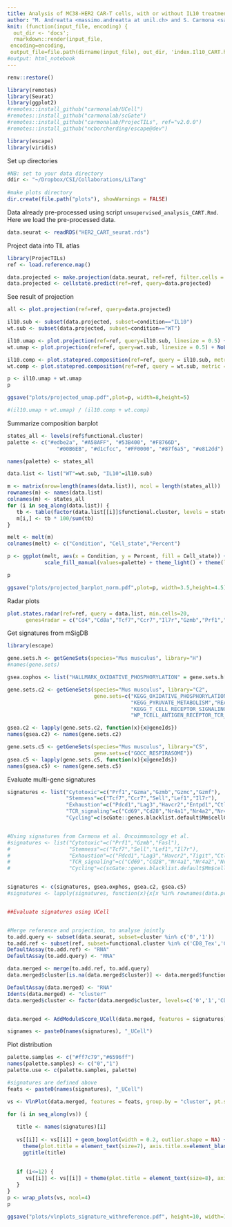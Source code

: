 ```yaml
---
title: Analysis of MC38-HER2 CAR-T cells, with or without IL10 treatment 
author: "M. Andreatta <massimo.andreatta at unil.ch> and S. Carmona <santiago.carmona at unil.ch>"
knit: (function(input_file, encoding) {
  out_dir <- 'docs';
  rmarkdown::render(input_file,
 encoding=encoding,
 output_file=file.path(dirname(input_file), out_dir, 'index.Il10_CART.html'))})
#output: html_notebook
---
```


```r
renv::restore()

library(remotes)
library(Seurat)
library(ggplot2)
#remotes::install_github("carmonalab/UCell")
#remotes::install_github("carmonalab/scGate")
#remotes::install_github("carmonalab/ProjecTILs", ref="v2.0.0")
#remotes::install_github("ncborcherding/escape@dev")

library(escape)
library(viridis)
```

Set up directories
```r
#NB: set to your data directory
ddir <- "~/Dropbox/CSI/Collaborations/LiTang"
  
#make plots directory
dir.create(file.path("plots"), showWarnings = FALSE)
```

Data already pre-processed using script `unsupervised_analysis_CART.Rmd`. Here we load the pre-processed data.
```r
data.seurat <- readRDS("HER2_CART_seurat.rds")
```

Project data into TIL atlas
```r
library(ProjecTILs)
ref <- load.reference.map()

data.projected <- make.projection(data.seurat, ref=ref, filter.cells = F)
data.projected <- cellstate.predict(ref=ref, query=data.projected)
```

See result of projection
```r
all <- plot.projection(ref=ref, query=data.projected)

il10.sub <- subset(data.projected, subset=condition=="IL10")
wt.sub <- subset(data.projected, subset=condition=="WT")

il10.umap <- plot.projection(ref=ref, query=il10.sub, linesize = 0.5) + NoLegend() + ggtitle("IL10")
wt.umap <- plot.projection(ref=ref, query=wt.sub, linesize = 0.5) + NoLegend() + ggtitle("WT")

il10.comp <- plot.statepred.composition(ref=ref, query = il10.sub, metric = "percent")
wt.comp <- plot.statepred.composition(ref=ref, query = wt.sub, metric = "percent")

p <- il10.umap + wt.umap
p

ggsave("plots/projected_umap.pdf",plot=p, width=8,height=5)

#(il10.umap + wt.umap) / (il10.comp + wt.comp) 
```

Summarize composition barplot
```r
states_all <- levels(ref$functional.cluster)
palette <- c("#edbe2a", "#A58AFF", "#53B400", "#F8766D", 
                "#00B6EB", "#d1cfcc", "#FF0000", "#87f6a5", "#e812dd")

names(palette) <- states_all

data.list <- list("WT"=wt.sub, "IL10"=il10.sub)

m <- matrix(nrow=length(names(data.list)), ncol = length(states_all))
rownames(m) <- names(data.list)
colnames(m) <- states_all
for (i in seq_along(data.list)) {
   tb <- table(factor(data.list[[i]]$functional.cluster, levels = states_all))
   m[i,] <- tb * 100/sum(tb)
}

melt <- melt(m)
colnames(melt) <- c("Condition", "Cell_state","Percent")

p <- ggplot(melt, aes(x = Condition, y = Percent, fill = Cell_state)) + geom_bar(stat = "identity", position = "stack") + 
            scale_fill_manual(values=palette) + theme_light() + theme(legend.position = "right")

p

ggsave("plots/projected_barplot_norm.pdf",plot=p, width=3.5,height=4.5)
```

Radar plots
```r
plot.states.radar(ref=ref, query = data.list, min.cells=20, 
      genes4radar = c("Cd4","Cd8a","Tcf7","Ccr7","Il7r","Gzmb","Prf1","Pdcd1","Havcr2","Cd69","Mki67"))

```

Get signatures from mSigDB
```r
library(escape)

gene.sets.h <- getGeneSets(species="Mus musculus", library="H")
#names(gene.sets)

gsea.oxphos <- list("HALLMARK_OXIDATIVE_PHOSPHORYLATION" = gene.sets.h[["HALLMARK_OXIDATIVE_PHOSPHORYLATION"]]@geneIds)

gene.sets.c2 <- getGeneSets(species="Mus musculus", library="C2", 
                            gene.sets=c("KEGG_OXIDATIVE_PHOSPHORYLATION","MOOTHA_MITOCHONDRIA","BIOCARTA_ETC_PATHWAY",
                                        "KEGG_PYRUVATE_METABOLISM","REACTOME_MITOCHONDRIAL_BIOGENESIS",
                                        "KEGG_T_CELL_RECEPTOR_SIGNALING_PATHWAY","BIOCARTA_CTL_PATHWAY",
                                        "WP_TCELL_ANTIGEN_RECEPTOR_TCR_SIGNALING_PATHWAY","PID_TCR_PATHWAY"))

gsea.c2 <- lapply(gene.sets.c2, function(x){x@geneIds})
names(gsea.c2) <- names(gene.sets.c2)

gene.sets.c5 <- getGeneSets(species="Mus musculus", library="C5", 
                            gene.sets=c("GOCC_RESPIRASOME"))
gsea.c5 <- lapply(gene.sets.c5, function(x){x@geneIds})
names(gsea.c5) <- names(gene.sets.c5)


```

Evaluate multi-gene signatures
```r
signatures <- list("Cytotoxic"=c("Prf1","Gzma","Gzmb","Gzmc","Gzmf"), 
                   "Stemness"=c("Tcf7","Ccr7","Sell","Lef1","Il7r"),
                   "Exhaustion"=c("Pdcd1","Lag3","Havcr2","Entpd1","Ctla4"),
                   "TCR_signaling"=c("Cd69","Cd28","Nr4a1","Nr4a2","Nr4a3","Nfkb1","Nfkbia","Nfkbib"),
                   "Cycling"=c(scGate::genes.blacklist.default$Mm$cellCycle.G1S, scGate::genes.blacklist.default$Mm$cellCycle.G2M))


#Using signatures from Carmona et al. Oncoimmunology et al.
#signatures <- list("Cytotoxic"=c("Prf1","Gzmb","Fasl"), 
#                   "Stemness"=c("Tcf7","Sell","Lef1","Il7r"),
#                   "Exhaustion"=c("Pdcd1","Lag3","Havcr2","Tigit","Ctla4"),
#                   "TCR_signaling"=c("Cd69","Cd28","Nr4a1","Nr4a2","Nr4a3","Nfkb1","Nfkbia","Nfkbib"),
#                   "Cycling"=c(scGate::genes.blacklist.default$Mm$cellCycle.G1S, scGate::genes.blacklist.default$Mm$cellCycle.G2M))


signatures <- c(signatures, gsea.oxphos, gsea.c2, gsea.c5)
#signatures <- lapply(signatures, function(x){x[x %in% rownames(data.projected)]})


##Evaluate signatures using UCell


#Merge reference and projection, to analyse jointly
to.add.query <- subset(data.seurat, subset=cluster %in% c('0','1'))
to.add.ref <- subset(ref, subset=functional.cluster %in% c('CD8_Tex','CD8_Tpex','CD8_EffectorMemory','CD8_EarlyActiv','CD8_NaiveLike'))
DefaultAssay(to.add.ref) <- "RNA"
DefaultAssay(to.add.query) <- "RNA"

data.merged <- merge(to.add.ref, to.add.query)
data.merged$cluster[is.na(data.merged$cluster)] <- data.merged$functional.cluster[is.na(data.merged$cluster)]

DefaultAssay(data.merged) <- "RNA"
Idents(data.merged) <- "cluster"
data.merged$cluster <- factor(data.merged$cluster, levels=c('0','1','CD8_Tex','CD8_Tpex','CD8_EffectorMemory','CD8_EarlyActiv','CD8_NaiveLike'))


data.merged <- AddModuleScore_UCell(data.merged, features = signatures)

signames <- paste0(names(signatures), "_UCell") 
```


Plot distribution
```r
palette.samples <- c("#ff7c79","#6596ff")
names(palette.samples) <- c("0","1")
palette.use <- c(palette.samples, palette)

#signatures are defined above
feats <- paste0(names(signatures), "_UCell") 

vs <- VlnPlot(data.merged, features = feats, group.by = "cluster", pt.size = 0, cols = palette.use,combine = F)

for (i in seq_along(vs)) {
   
   title <- names(signatures)[i]
  
   vs[[i]] <- vs[[i]] + geom_boxplot(width = 0.2, outlier.shape = NA) + NoLegend() + 
     theme(plot.title = element_text(size=7), axis.title.x=element_blank(), axis.text=element_text(size=12)) +
     ggtitle(title)
   
   
   if (i<=12) {
      vs[[i]] <- vs[[i]] + theme(plot.title = element_text(size=8), axis.text.x=element_blank())
   }
}
p <- wrap_plots(vs, ncol=4)
p

ggsave("plots/vlnplots_signature_withreference.pdf", height=10, width=14)
```


